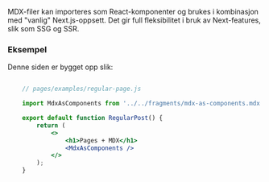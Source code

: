 MDX-filer kan importeres som React-komponenter og brukes i kombinasjon med "vanlig"
Next.js-oppsett. Det gir full fleksibilitet i bruk av Next-features, slik som SSG og SSR.

### Eksempel

Denne siden er bygget opp slik: 

```jsx

    // pages/examples/regular-page.js

    import MdxAsComponents from '../../fragments/mdx-as-components.mdx';

    export default function RegularPost() {
        return (
            <>
                <h1>Pages + MDX</h1>
                <MdxAsComponents />
            </>
        );
    }

```
